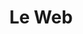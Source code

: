 ---
title: "Le Web"
icon: "mdi:find-in-page"
isIndexFile: true
layout: "/src/layouts/Page.astro"
---